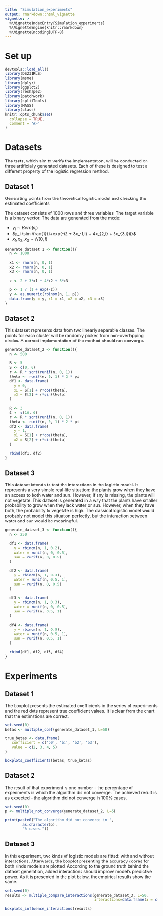 ```yaml
---
title: "Simulation_experiments"
output: rmarkdown::html_vignette
vignette: >
  %\VignetteIndexEntry{Simulation_experiments}
  %\VignetteEngine{knitr::rmarkdown}
  %\VignetteEncoding{UTF-8}
---
```


# Set up

```r
devtools::load_all()
library(DS23IRLS)
library(msme)
library(dplyr)
library(ggplot2)
library(reshape2)
library(patchwork)
library(splitTools)
library(MASS)
library(class)
knitr::opts_chunk$set(
  collapse = TRUE,
  comment = '#>'
)
```

# Datasets

The tests, which aim to verify the implementation, will be conducted on three 
artificially generated datasets. Each of these is designed to test a different 
property of the logistic regression method.

## Dataset 1

Generating points from the theoretical logistic model and checking the 
estimated coefficients. 

The dataset consists of 1000 rows and three variables. The target variable is a 
binary vector. The data are generated from the mode:

* $y_i \sim Bern(p_i)$
* $p_i \sim \frac{1}{1+exp(-(2 + 3x_{1,i} + 4x_{2,i} + 5x_{3,i}))}$
* $x_1, x_2, x_3 \sim N(0, I)$

```r
generate_dataset_1 <- function(){
  n <- 1000
  
  x1 <- rnorm(n, 0, 1)
  x2 <- rnorm(n, 0, 1)
  x3 <- rnorm(n, 0, 1)
  
  z <- 2 + 3*x1 + 4*x2 + 5*x3
  
  p <- 1 / (1 + exp(-z))
  y <- as.numeric(rbinom(n, 1, p))
  data.frame(y = y, x1 = x1, x2 = x2, x3 = x3)
}
```


## Dataset 2

This dataset represents data from two linearly separable classes.
The points for each cluster will be randomly picked from non-overlapping
circles. A correct implementation of the method should not converge.

```r
generate_dataset_2 <- function(){
  n <- 500
  
  R <- 5
  S <- c(0, 0)
  r <- R * sqrt(runif(n, 0, 1))
  theta <- runif(n, 0, 1) * 2 * pi
  df1 <- data.frame(
    y = 0, 
    x1 = S[1] + r*cos(theta), 
    x2 = S[2] + r*sin(theta)
  )
  
  R <- 3
  S <- c(10, 0)
  r <- R * sqrt(runif(n, 0, 1))
  theta <- runif(n, 0, 1) * 2 * pi
  df2 <- data.frame(
    y = 1, 
    x1 = S[1] + r*cos(theta), 
    x2 = S[2] + r*sin(theta)
  )
  
  rbind(df1, df2)
}
```

## Dataset 3

This dataset intends to test the interactions in the logistic model. 
It represents a very simple real-life situation: the plants grow when they have 
an access to both water and sun. However, if any is missing, the plants will not
vegetate. This dataset is generated in a way that the plants have smaller
probability to grow when they lack water or sun. However, when they have both, 
the probability to vegetate is high. The classical logistic model would probably 
not model this situation perfectly, but the interaction between water and sun
would be meaningful.

```r
generate_dataset_3 <- function(){
  n <- 250
  
  df1 <- data.frame(
    y = rbinom(n, 1, 0.2), 
    water = runif(n, 0, 0.5), 
    sun = runif(n, 0, 0.5)
  )
  
  df2 <- data.frame(
    y = rbinom(n, 1, 0.3), 
    water = runif(n, 0.5, 1), 
    sun = runif(n, 0, 0.5)
  )
  
  df3 <- data.frame(
    y = rbinom(n, 1, 0.3), 
    water = runif(n, 0, 0.5), 
    sun = runif(n, 0.5, 1)
  )
  
  df4 <- data.frame(
    y = rbinom(n, 1, 0.9), 
    water = runif(n, 0.5, 1), 
    sun = runif(n, 0.5, 1)
  )
  
  rbind(df1, df2, df3, df4)
}
```


# Experiments

## Dataset 1

The boxplot presents the estimated coefficients in the series of experiments 
and the red dots represent true coefficient values. It is clear from the chart
that the estimations are correct.

```r
set.seed(0)
betas <- multiple_coef(generate_dataset_1, L=50)

true_betas <- data.frame(
   coefficient = c('b0', 'b1', 'b2', 'b3'),
   value = c(2, 3, 4, 5)
)

boxplots_coefficients(betas, true_betas)

```

## Dataset 2

The result of that experiment is one number - the percentage of experiments in
which the algorithm did not converge. The achieved result is as expected - the
algorithm did not converge in 100% cases.

```r
set.seed(0)
p <- multiple_not_converge(generate_dataset_2, L=5)

print(paste0("The algorithm did not converge in ", 
        as.character(p),
        "% cases."))

```

## Dataset 3

In this experiment, two kinds of logistic models are fitted: with and without
interactions. Afterwards, the boxplot presenting the accuracy scores for both 
kinds models are plotted. According to the ground truth behind the dataset 
generation, added interactions should improve model's predictive power.
As it is presented in the plot below, the empirical results show the same.

```r
set.seed(0)
results <- multiple_compare_interactions(generate_dataset_3, L=50, 
                                         interactions=data.frame(a = c('water'), b = c('sun')))

boxplots_influence_interactions(results)


```




